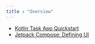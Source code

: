 ```yaml
---
title : "Overview"
---
```



- [Kotlin Task App Quickstart](/v4-5/kotlin/task-app-quickstart)
- [Jetpack Compose: Defining UI](/v4-5/kotlin/jetpack-compose)
